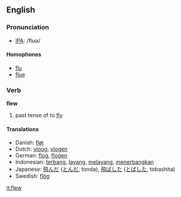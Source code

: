 ==English==

=== Pronunciation ===
*[[w:IPA|IPA]]: /flʊə/

====Homophones====
*[[flu]]
*[[flue]]

=== Verb ===
'''flew'''

# past tense of to [[fly]]

==== Translations ====
*Danish: [[fløj]]
*Dutch: [[vloog]], [[vlogen]]
*German: [[flog]], [[flogen]]
*Indonesian: [[terbang]], [[layang]], [[layang|melayang]], [[terbang|menerbangkan]]
*Japanese: [[飛んだ]] ([[とんだ]], tonda), [[飛ばした]] ([[とばした]], tobashita)
*Swedish: [[flög]]

[[it:flew]]